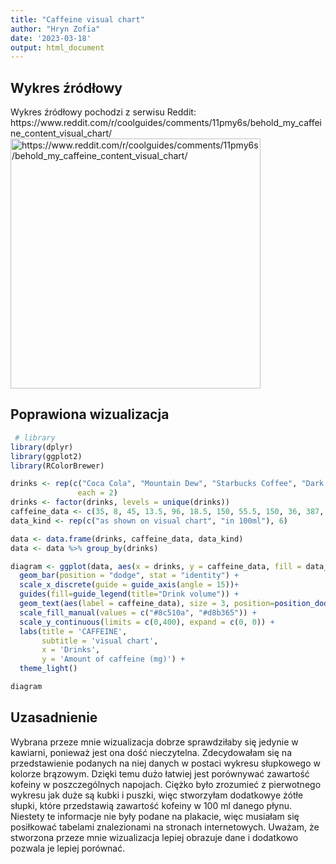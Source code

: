 ---
title: "Caffeine visual chart"
author: "Hryn Zofia"
date: '2023-03-18'
output: html_document
---

## Wykres źródłowy

Wykres źródłowy pochodzi z serwisu Reddit:
https://www.reddit.com/r/coolguides/comments/11pmy6s/behold_my_caffeine_content_visual_chart/
![https://www.reddit.com/r/coolguides/comments/11pmy6s/behold_my_caffeine_content_visual_chart/](chart.png){width="400"}

## Poprawiona wizualizacja

```{r, echo = FALSE, message = FALSE, warning = FALSE}

 # library
library(dplyr)
library(ggplot2)
library(RColorBrewer)

drinks <- rep(c("Coca Cola", "Mountain Dew", "Starbucks Coffee", "Dark Roast Coffee", "Monster Energy Drink", "Panera Bread Coffee"),
               each = 2)
drinks <- factor(drinks, levels = unique(drinks))
caffeine_data <- c(35, 8, 45, 13.5, 96, 18.5, 150, 55.5, 150, 36, 387, 40)
data_kind <- rep(c("as shown on visual chart", "in 100ml"), 6)

data <- data.frame(drinks, caffeine_data, data_kind)
data <- data %>% group_by(drinks)

diagram <- ggplot(data, aes(x = drinks, y = caffeine_data, fill = data_kind)) +
  geom_bar(position = "dodge", stat = "identity") +
  scale_x_discrete(guide = guide_axis(angle = 15))+
  guides(fill=guide_legend(title="Drink volume")) +
  geom_text(aes(label = caffeine_data), size = 3, position=position_dodge(width=0.9), vjust=-0.25) +
  scale_fill_manual(values = c("#8c510a", "#d8b365")) +
  scale_y_continuous(limits = c(0,400), expand = c(0, 0)) +
  labs(title = 'CAFFEINE',
       subtitle = 'visual chart',
       x = 'Drinks',
       y = 'Amount of caffeine (mg)') +
  theme_light()

diagram
```

## Uzasadnienie

Wybrana przeze mnie wizualizacja dobrze sprawdziłaby się jedynie w kawiarni, ponieważ jest ona dość nieczytelna. Zdecydowałam się na przedstawienie podanych na niej danych w postaci wykresu słupkowego w kolorze brązowym. Dzięki temu dużo łatwiej jest porównywać zawartość kofeiny w poszczególnych napojach. Ciężko było zrozumieć z pierwotnego wykresu jak duże są kubki i puszki, więc stworzyłam dodatkowye żótłe słupki, które przedstawią zawartość kofeiny w 100 ml danego płynu. Niestety te informacje nie były podane na plakacie, więc musiałam się posiłkować tabelami znalezionami na stronach internetowych. Uważam, że stworzona przeze mnie wizualizacja lepiej obrazuje dane i dodatkowo pozwala je lepiej porównać. 
